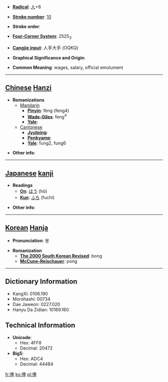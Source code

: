 * '''[[Wiktionary:Chinese radical index| Radical]]''': [[Wiktionary:Chinese radical index 人|人]]+8

* '''[[Wiktionary:Chinese total strokes index|Stroke number]]''': [[Wiktionary:Chinese total strokes index 10|10]]

* '''Stroke order''': 

* '''[[Wiktionary:Chinese four corner index|Four-Corner System]]''': 2525<sub>3</sub>

* '''[[Wiktionary:Chinese Cangjie index|Cangjie input]]''': 人手大手 (OQKQ)

* '''Graphical Significance and Origin''': 

* '''Common Meaning''': wages, salary, official emolument

----

== [[Chinese]] [[Hanzi]] ==

* '''Romanizations'''
** [[Mandarin]]
*** '''[[Pinyin]]''': fèng (feng4)
*** '''[[Wade-Giles]]''': feng<sup>4</sup>
*** '''[[Yale]]''': 
**[[Cantonese]]
***'''[[Jyutping]]''':
***'''[[Penkyamp]]''': 
***'''[[Yale]]''': fung2, fung6

* '''Other info''': 

----

== [[Japanese]] [[kanji]] ==

* '''Readings'''
** '''[[On]]''': [[ほう]] (hō)
** '''[[Kun]]''': [[ふち]] (fuchi)

* '''Other info''':  

----

== [[Korean]] [[Hanja]] ==

* '''Pronunciation''': 봉

* '''Romanization'''
** '''[[The 2000 South Korean Revised Romanization|The 2000 South Korean Revised]]''': bong
** '''[[McCune-Reischauer]]''': pong

----

== Dictionary Information ==

* KangXi: 0106.190
* Morohashi: 00734
* Dae Jaweon: 0227.020
* Hanyu Da Zidian: 10169.160

== Technical Information ==

* '''Unicode''':
** Hex: 4FF8
** Decimal: 20472
* '''Big5''':
** Hex: ADC4
** Decimal: 44484

[[fr:俸]]
[[ko:俸]]
[[pl:俸]]